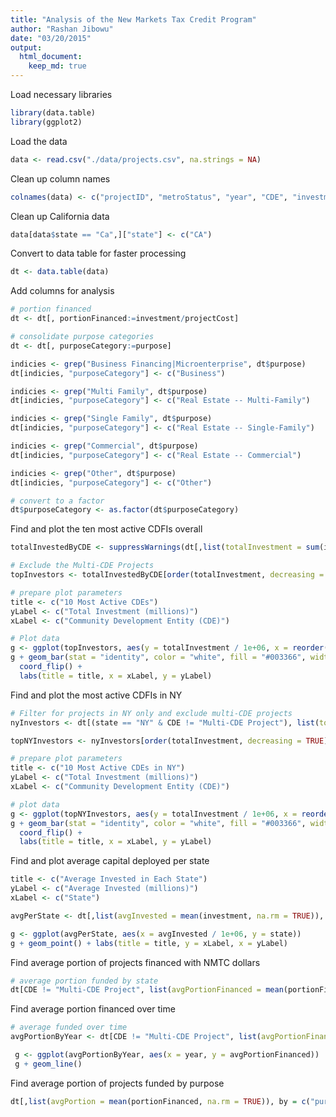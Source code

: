 ```yaml
---
title: "Analysis of the New Markets Tax Credit Program"
author: "Rashan Jibowu"
date: "03/20/2015"
output: 
  html_document:
    keep_md: true
---
```


Load necessary libraries

```r

library(data.table)
library(ggplot2)

```

Load the data

```r

data <- read.csv("./data/projects.csv", na.strings = NA)

```

Clean up column names

```r

colnames(data) <- c("projectID", "metroStatus", "year", "CDE", "investment", "projectCost", "city", "state", "zipcode", "purpose", "investeeType", "multiCDEStatus", "multiTractStatus")

```

Clean up California data

```r

data[data$state == "Ca",]["state"] <- c("CA")

```

Convert to data table for faster processing

```r

dt <- data.table(data)

```

Add columns for analysis

```r

# portion financed
dt <- dt[, portionFinanced:=investment/projectCost]

# consolidate purpose categories
dt <- dt[, purposeCategory:=purpose]

indicies <- grep("Business Financing|Microenterprise", dt$purpose)
dt[indicies, "purposeCategory"] <- c("Business")

indicies <- grep("Multi Family", dt$purpose)
dt[indicies, "purposeCategory"] <- c("Real Estate -- Multi-Family")

indicies <- grep("Single Family", dt$purpose)
dt[indicies, "purposeCategory"] <- c("Real Estate -- Single-Family")

indicies <- grep("Commercial", dt$purpose)
dt[indicies, "purposeCategory"] <- c("Real Estate -- Commercial")

indicies <- grep("Other", dt$purpose)
dt[indicies, "purposeCategory"] <- c("Other")

# convert to a factor
dt$purposeCategory <- as.factor(dt$purposeCategory)

```

Find and plot the ten most active CDFIs overall

```r

totalInvestedByCDE <- suppressWarnings(dt[,list(totalInvestment = sum(investment)), by = c("CDE")])

# Exclude the Multi-CDE Projects
topInvestors <- totalInvestedByCDE[order(totalInvestment, decreasing = TRUE),][2:11]

# prepare plot parameters
title <- c("10 Most Active CDEs")
yLabel <- c("Total Investment (millions)")
xLabel <- c("Community Development Entity (CDE)")

# Plot data
g <- ggplot(topInvestors, aes(y = totalInvestment / 1e+06, x = reorder(CDE, totalInvestment)))
g + geom_bar(stat = "identity", color = "white", fill = "#003366", width = 0.8) + 
  coord_flip() + 
  labs(title = title, x = xLabel, y = yLabel)

```

Find and plot the most active CDFIs in NY

```r

# Filter for projects in NY only and exclude multi-CDE projects
nyInvestors <- dt[(state == "NY" & CDE != "Multi-CDE Project"), list(totalInvestment = sum(investment)), by = c("CDE")]

topNYInvestors <- nyInvestors[order(totalInvestment, decreasing = TRUE), ][1:10,]

# prepare plot parameters
title <- c("10 Most Active CDEs in NY")
yLabel <- c("Total Investment (millions)")
xLabel <- c("Community Development Entity (CDE)")

# plot data
g <- ggplot(topNYInvestors, aes(y = totalInvestment / 1e+06, x = reorder(CDE, totalInvestment)))
g + geom_bar(stat = "identity", color = "white", fill = "#003366", width = 0.8) + 
  coord_flip() + 
  labs(title = title, x = xLabel, y = yLabel)

```

Find and plot average capital deployed per state

```r

title <- c("Average Invested in Each State")
yLabel <- c("Average Invested (millions)")
xLabel <- c("State")

avgPerState <- dt[,list(avgInvested = mean(investment, na.rm = TRUE)), by = c("state")]

g <- ggplot(avgPerState, aes(x = avgInvested / 1e+06, y = state))
g + geom_point() + labs(title = title, y = xLabel, x = yLabel)

```

Find average portion of projects financed with NMTC dollars

```r

# average portion funded by state
dt[CDE != "Multi-CDE Project", list(avgPortionFinanced = mean(portionFinanced, na.rm = TRUE)), by = c("state")]

```

Find average portion financed over time

```r

# average funded over time
avgPortionByYear <- dt[CDE != "Multi-CDE Project", list(avgPortionFinanced = mean(portionFinanced, na.rm = TRUE)), by = c("year")]

 g <- ggplot(avgPortionByYear, aes(x = year, y = avgPortionFinanced))
 g + geom_line()

```

Find average portion of projects funded by purpose

```r

dt[,list(avgPortion = mean(portionFinanced, na.rm = TRUE)), by = c("purposeCategory")]

```